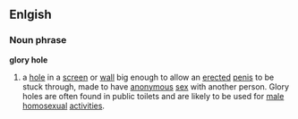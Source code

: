 ==Enlgish==
===Noun phrase===
'''glory hole'''
# a [[hole]] in a [[screen]] or [[wall]] big enough to allow an [[erected]] [[penis]] to be stuck through, made to have [[anonymous]] [[sex]] with another person. Glory holes are often found in public toilets and are likely to be used for [[male]] [[homosexual]] [[activities]].